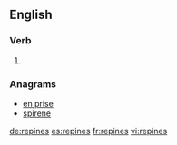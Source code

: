 ==English==

===Verb===
{{head|en|verb form}}

# {{en-third-person singular of|repine}}

===Anagrams===
* [[en prise#English|en prise]]
* [[spirene#English|spirene]]

[[de:repines]]
[[es:repines]]
[[fr:repines]]
[[vi:repines]]